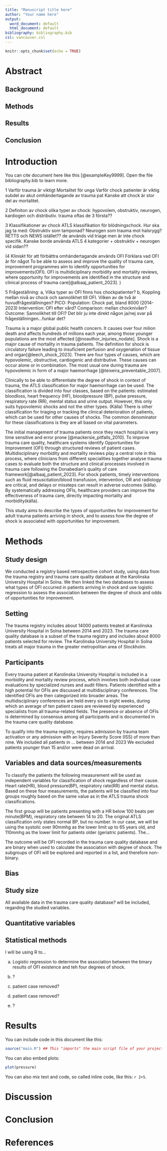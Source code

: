 ```yaml
---
title: "Manuscript title here"
author: "Your name here"
output:
  word_document: default
  html_document: default
bibliography: bibliography.bib
csl: vancouver.csl
---
```


```r
knitr::opts_chunk$set(echo = TRUE)
```

<!-- This is an R Markdown document. Markdown is a simple formatting
syntax for authoring HTML, PDF, and MS Word documents. For more
details on using R Markdown see http://rmarkdown.rstudio.com -->

<!-- This is a comment and will not be present in the compiled
document. Try "knitting" this document by clicking the knit button up
to the left, or by running `rmarkdown::render("manuscript.Rmd")` in
the console and you should only see headings -->

<!-- Structure and most comments are from the Strengthening the
reporting of observational studies in epidemiology (STROBE) statement,
see https://www.strobe-statement.org/. For more explanations see the
paper Strengthening the Reporting of Observational Studies in
Epidemiology (STROBE):explanation and elaboration.  -->

<!-- Indicate the study’s design with a commonly used term in the
title, for example: "Associations between resuscitation interventions
and opportunities for improvement in adult trauma patients: A cohort
study" -->

Abstract
========

<!-- Provide in the abstract an informative and balanced summary of
what was done and what was found. Not more than 300 words. -->

Background
----------

Methods
-------

Results
-------

Conclusion
----------

Introduction
============

<!-- Explain the scientific background and rationale for the
investigation being reported. End by stating the aim or specific
objectives, including any prespecified hypotheses. The introduction
should not be longer than 1-1.5 pages, typically 4-5 paragraphs, each
6-8 lines long. Support every statement with a citation -->

You can cite document here like this [@exampleKey9999]. Open the file
bibliography.bib to learn more.


1  Varför trauma är viktigt
    Mortalitet för unga
    Varför chock patienter är viktig subdel av akut omhändertagande av trauma pat
      Kanske att chock är stor del av mortalitet.
      
2  Definiton av chock
    olika typer av chock: hypovolem, obstruktiv, neurogen, kardiogen och distributiv.
    trauma oftas de 3 första??
    
3  Klassifikationer av chock
    ATLS klassifikation för blödningschock.
      Hur ska jag ta med:
        Obstruktiv som tamponad?
        Neurogen som trauma mot halsrygg?
      RETTS och NEWS istället?? de används vid triage men är inte chock specifik.
    Kanske borde använda ATLS 4 kategorier + obstruktiv + neurogen vid sidan??
    
  (4  Kliniskt för att förbättra omhändertagande används OFI
    Förklara vad OFI är för något
      To be able to assess and improve the quality of trauma care, improvement programmes aim to identify opportunities for improvements(OFI). OFI is multidiciplinary morbidity and mortality reviews, where opportunity for improvements are identified in the structure and clinical process of trauma care[@albaaj_patient_2023]. )  
      
5  Frågeställning:
    a, Vilka typer av OFI finns hos chockpatienter?
    b, Koppling mellan nivå av chock och sannolikhet till OFI.
    Vilken av de två är huvudfrågeställningen?
    PICO: Population: Chock pat, bland 8000 (2014-2023)
          Intervention: OFI efter vård?
          Comparison: mellan chocknivåer?
          Outcome: Sannolikhet till OFI?
      Det blir ju inte direkt någon ja/nej svar på frågeställningen...funkar det?

      
Trauma is a major global public health concern. It causes over four milion death and affects hundreds of millions each year, among those younger populations are the most affected [@noauthor_injuries_nodate]. Shock is a major cause of mortality in trauma patients. The definition for shock is circulatory failure leading to insuficient perfusion and oxygenation of tissue and organ[@leech_shock_2023]. There are four types of causes, which are hypovolemic, obstructive, cardiogenic and distributive. These causes can occur alone or in combination. The most usual one during trauma are hypovolemic in form of a major haemorrhage [@teixeira_preventable_2007]. 

Clinically to be able to differentiate the degree of shock in context of trauma, the ATLS classification for major haemorrhage can be used. The classification is divided into four classes, based on the patients: estimated bloodloss, heart frequency (HF), bloodpressure (BP), pulse pressure, respiratory rate (RR), mental status and urine output. However, this only suits hypovolemic shocks and not the other types. (Källa) There is other classification for triaging or tracking the clinical deterioration of patients, which can be used for other causes of shocks. The common denominator for these classifications is they are all based on vital parameters. 

The initial management of trauma patients once they reach hospital is very time sensitive and error prone [@mackersie_pitfalls_2010]. To improve trauma care quality, healthcare systems identify Opportunities for Improvement (OFI) through structured reviews of patient cases. Multidisciplinary morbidity and mortality reviews play a central role in this process, where clinicians from different specialities together analyse trauma cases to evaluate both the structure and clinical processes involved in trauma care following the Donabedian’s quality of care framework[@albaaj_patient_2023]. For shock patients, timely interventions such as fluid resuscitation/blood transfusion, intervention, OR and radiology are critical, and delays or missteps can result in adverse outcomes (källa). By systematically addressing OFIs, healthcare providers can improve the effectiveness of trauma care, directly impacting mortality and morbidity(källa).

This study aims to describe the types of opportunities for improvement for adult trauma patients arriving in shock, and to assess how the degree of shock is associated with opportunities for improvement.


Methods 
=======

Study design
------------

<!-- Present key elements of study design -->


We conducted a registry based retrospective cohort study, using data from the trauma registry and trauma care quality database at the Karolinska University Hospital in Solna. We then linked the two databases to assess what types of OFI occurred in patients arriving in shock and use logistic regression to assess the association between the degree of shock and odds of opportunities for improvement. 


Setting
-------

<!-- Describe the setting, locations, and relevant dates, including
periods of recruitment, exposure, follow-up, and data collection -->

The trauma registry includes about 14000 patients treated at Karolinska University Hospital in Solna between 2014 and 2023. The trauma care quality database is a subset of the trauma registry and includes about 8000 patients selected for review. The Karolinska University Hospital in Solna treats all major trauma in the greater metropolitan area of Stockholm.  


Participants
------------

<!-- Cohort study: Give the eligibility criteria, and the sources and
methods of selection of participants. Describe methods of
follow-up. For matched studies, give matching criteria and number of
exposed and unexposed -->

<!-- Case-control study: Give the eligibility criteria, and the
sources and + methods of case ascertainment and control
selection. Give the rationale for the choice of cases and
controls. For matched studies, give matching criteria and the number
of controls per case -->

<!-- Cross-sectional study: Give the eligibility criteria, and the
sources and methods of selection of participants -->

Every trauma patient at Karolinska University Hospital is included in a morbidity and mortality review process, which involves both individual case evaluations by specialized nurses and audit filters. Patients identified with a high potential for OFIs are discussed at multidisciplinary conferences. The identified OFIs are then categorized into broader areas. The multidisciplinary conferences are held every six to eight weeks, during which an average of ten patient cases are reviewed by experienced specialists from all trauma-related fields. The presence or absence of OFIs is determined by consensus among all participants and is documented in the trauma care quality database.

To qualify into the trauma registry, requires admission by trauma team activation or any admission with an Injury Severity Score (ISS) of more than nine. We included all patients in ... between 2014 and 2023  We excluded patients younger than 15 and/or were dead on arrival. 


Variables and data sources/measurements
---------------------------------------

<!-- Clearly define all outcomes, exposures, predictors, potential
confounders, and effect modifiers. Give diagnostic criteria, if
applicable. For each variable of interest, give sources of data and
details of methods of assessment (measurement). Describe comparability
of assessment methods if there is more than one group -->

<!-- Elaborate on the outcome OFI. How is it defined? What are the different types of OFI? -->

To classify the patients the following measurement will be used as independent variables for classification of shock regardless of their cause. Heart rate(HR), blood pressure(BP), respiratory rate(RR) and mental status. Based on these four measurements, the patients will be classified into four groups roughly based on the same value as in the ATLS trauma shock classifications. 

<!-- Elaborate on how you will categorise the degree of shock, what are the different levels?-->
The first group will be patients presenting with a HR below 100 beats per minute(BPM), respiratory rate between 14 to 20. The original ATLS classification only states normal BP, but no number. In our case, we will be using the systolic over 90mmhg as the lower limit up to 65 years old, and 110mmhg as the lower limit for patients older (geriatric patients). The...    

The outcome will be OFI recorded in the trauma care quality database and are binary when used to calculate the association with degree of shock. The subgroups of OFI will be explored and reported in a list, and therefore non-binary.


Bias 
----

<!-- Describe any efforts to address potential sources of bias -->

Study size 
----------

<!-- Explain how the study size was arrived at -->

All available data in the trauma care quality database? will be included, regarding the studied variables. <!-- Mention that you will include all available data-->
 


Quantitative variables
----------------------

<!-- Explain how quantitative variables were handled in the
analyses. If applicable, describe which groupings were chosen and why
-->

Statistical methods
-------------------

<!-- 

(a) Describe all statistical methods, including those used to control
for confounding

(b) Describe any methods used to examine subgroups and interactions

(c) Explain how missing data were addressed 

(d) 

Cohort study: If applicable, explain how loss to follow-up was addressed 

Case-control study:If applicable, explain how matching of cases and
controls was addressed

Cross-sectional study: If applicable, describe analytical methods
taking account of sampling strategy

(e) Describe any sensitivity analyses
-->

<!-- Start with stating what software you'll use. Then say something about how you will describe the data. Then say something about how you will analyse the data. -->

I will be using R to...

(a) Logistic regression to determine the association between the binary results of OFI existence and teh four degrees of shock.

(b) ?

(c) patient case removed?

(d) patient case removed?

(e) ?

Results
=======

<!-- 

Participants
------------

(a) Report numbers of individuals at each stage of study—eg numbers
potentially eligible, examined for eligibility, confirmed eligible,
included in the study, completing follow-up, and analysed

(b) Give reasons for non-participation at each stage

(c) Consider use of a flow diagram

Descriptive data
----------------

(a) Give characteristics of study participants (eg demographic,
clinical, social) and information on exposures and potential
confounders

(b) Indicate number of participants with missing data for each
variable of interest

(c) Cohort study — Summarise follow-up time (eg, average and total
amount)

Outcome data
------------

Cohort study — Report numbers of outcome events or summary measures
over time

Case-control study — Report numbers in each exposure category, or
summary measures of exposure

Cross-sectional study — Report numbers of outcome events or summary
measures

Main results
------------

(a) Give unadjusted estimates and, if applicable, confounder-adjusted
estimates and their precision (eg, 95% confidence interval). Make
clear which confounders were adjusted for and why they were included

(b) Report category boundaries when continuous variables were
categorized

(c) If relevant, consider translating estimates of relative risk into
absolute risk for a meaningful time period

Other analyses 
--------------

Report other analyses done—eg analyses of subgroups and interactions,
and sensitivity analyses 
-->

You can include code in this document like this:

```r
source("main.R") ## This "imports" the main script file of your project and run any code in it
``` 

You can also embed plots:

```r
plot(pressure)
```

You can also mix text and code, so called inline code, like this: `r 2+5`.

Discussion
==========

<!--

Key results
-----------
Summarise key results with reference to study objectives

Limitations
-----------

Discuss limitations of the study, taking into account sources of
potential bias or imprecision.  Discuss both direction and magnitude
of any potential bias

Interpretation
--------------

Give a cautious overall interpretation of results considering
objectives, limitations, multiplicity of analyses, results from
similar studies, and other relevant evidence

Generalisability
----------------

Discuss the generalisability (external validity) of the study results

-->

Conclusion
==========

<!-- Give a short conclusion, corresponding to the aim -->

References
==========

<!-- Do not edit by hand, references will be inserted and formatted automatically once you knit this document -->
